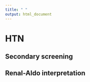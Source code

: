 ```yaml
---
title: " "
output: html_document
---
```


# HTN

## Secondary screening

## Renal-Aldo interpretation




